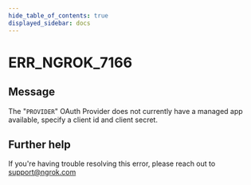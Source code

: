 ```yaml
---
hide_table_of_contents: true
displayed_sidebar: docs
---
```



# ERR_NGROK_7166

## Message

The "`PROVIDER`" OAuth Provider does not currently have a managed app available, specify a client id and client secret.

<ErrorDetails error="err_ngrok_7166" />

## Further help

If you're having trouble resolving this error, please reach out to [support@ngrok.com](mailto:support@ngrok.com?subject=Help%20with%20ERR_NGROK_7166)

